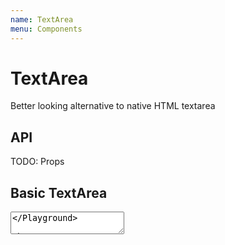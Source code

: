 ```yaml
---
name: TextArea
menu: Components
---
```



# TextArea

Better looking alternative to native HTML textarea

## API

TODO: Props

## Basic TextArea

<Playground>
    <TextArea />
</Playground>

## Placeholder

<Playground>
    <TextArea placeholder="Zadejte..." />
</Playground>

## Full width

<Playground>
    <TextArea isFullWidth />
</Playground>

## Disable

<Playground>
    <TextArea isDisabled />
</Playground>

## Resize

<Playground>
    <TextArea allowResize />
</Playground>

## Known bugs

-   `size` does not work
-   `isDisabled` makes the component look like its disabled, but it is not => you can write into
